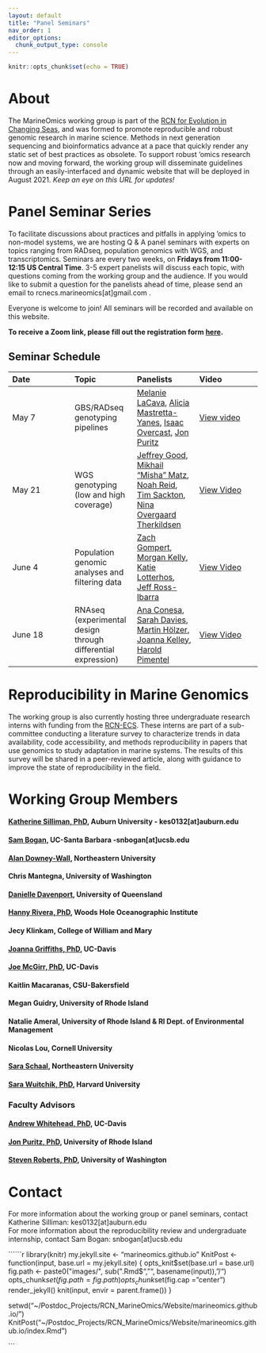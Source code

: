 ```yaml
---
layout: default
title: "Panel Seminars"
nav_order: 1
editor_options: 
  chunk_output_type: console
---
```


```r
knitr::opts_chunk$set(echo = TRUE)
```

# About

The MarineOmics working group is part of the [RCN for Evolution in Changing Seas](https://rcn-ecs.github.io/), and was formed to promote reproducible and robust genomic research in marine science. Methods in next generation sequencing and bioinformatics advance at a pace that quickly render any static set of best practices as obsolete. To support robust 'omics research now and moving forward, the working group will disseminate guidelines through an easily-interfaced and dynamic website that will be deployed in August 2021. *Keep an eye on this URL for updates!*

# Panel Seminar Series

To facilitate discussions about practices and pitfalls in applying 'omics to non-model systems, we are hosting Q & A panel seminars with experts on topics ranging from RADseq, population genomics with WGS, and transcriptomics. Seminars are every two weeks, on **Fridays from 11:00-12:15 US Central Time**. 3-5 expert panelists will discuss each topic, with questions coming from the working group and the audience. If you would like to submit a question for the panelists ahead of time, please send an email to rcnecs.marineomics[at]gmail.com . 

Everyone is welcome to join! All seminars will be recorded and available on this website.    

**To receive a Zoom link, please fill out the registration form [here](
https://auburn.zoom.us/meeting/register/tZ0ode2rpz4sG9Il_TuYexWfqd6HyjdQ58Zi).**  

## Seminar Schedule

| Date        | Topic       | Panelists     | Video     |
| :---        | :---        | :---          | :---      |
| May 7         | GBS/RADseq genotyping pipelines     | [Melanie LaCava](https://melanielacava.weebly.com/), [Alicia Mastretta-Yanes](http://mastrettayanes-lab.org/), [Isaac Overcast](https://isaacovercast.github.io/), [Jon Puritz](https://www.marineevoeco.com/)   | [View video](https://www.youtube.com/watch?v=C74GBESeIq4)     |
| May 21       |  WGS genotyping (low and high coverage)     | [Jeffrey Good](http://www.thegoodlab.org/), [Mikhail "Misha" Matz](https://matzlab.weebly.com/), [Noah Reid](http://nreid.github.io/), [Tim Sackton](https://scholar.harvard.edu/tsackton), [Nina Overgaard Therkildsen](https://www.therkildsenlab.com/) | [View Video](https://www.youtube.com/watch?v=ObJ3OT3dwSw)    |
| June 4       |  Population genomic analyses and filtering data     | [Zach Gompert](https://gompertlab.com/), [Morgan Kelly](http://www.morgankelly.biology.lsu.edu/), [Katie Lotterhos](https://sites.google.com/site/katielotterhos/home), [Jeff Ross-Ibarra](https://rilab.ucdavis.edu/) |  [View Video](https://youtu.be/dZyuqVEGPMo)   |
| June 18       |  RNAseq (experimental design through differential expression)     | [Ana Conesa](http://conesalab.org/), [Sarah Davies](http://sites.bu.edu/davieslab/), [Martin Hölzer](https://hoelzer-lab.github.io/), [Joanna Kelley](https://labs.wsu.edu/genomes/), [Harold Pimentel](https://pimentellab.com/)     |  [View Video](https://youtu.be/-gQ59m2cck0)   |

# Reproducibility in Marine Genomics  
The working group is also currently hosting three undergraduate research interns with funding from the [RCN-ECS](https://rcn-ecs.github.io/). These interns are part of a sub-committee conducting a literature survey to characterize trends in data availability, code accessibility, and methods reproducibility in papers that use genomics to study adaptation in marine systems. The results of this survey will be shared in a peer-reviewed article, along with guidance to improve the state of reproducibility in the field. 

# Working Group Members  

#### [Katherine Silliman, PhD](https://ksilliman.weebly.com/), Auburn University - kes0132[at]auburn.edu
#### [Sam Bogan](http://www.hofmannlab.com/sam-bogan.html), UC-Santa Barbara -snbogan[at]ucsb.edu
#### [Alan Downey-Wall](https://cos.northeastern.edu/people/alan-downey-wall/), Northeastern University 
#### Chris Mantegna, University of Washington  
#### [Danielle Davenport](https://www.researchgate.net/profile/Danielle-Davenport-2), University of Queensland  
#### [Hanny Rivera, PhD](https://www2.whoi.edu/staff/hrivera/), Woods Hole Oceanographic Institute  
#### Jecy Klinkam, College of William and Mary  
#### [Joanna Griffiths, PhD](https://joannasgriffiths.wordpress.com/), UC-Davis
#### [Joe McGirr, PhD](https://joemcgirr.github.io/), UC-Davis 
#### Kaitlin Macaranas, CSU-Bakersfield 
#### Megan Guidry, University of Rhode Island
#### Natalie Ameral, University of Rhode Island & RI Dept. of Environmental Management  
#### Nicolas Lou, Cornell University
#### [Sara Schaal](https://schaals.wixsite.com/smschaal), Northeastern University 
#### [Sara Wuitchik, PhD](https://sjswuitchik.weebly.com/), Harvard University


### Faculty Advisors
#### [Andrew Whitehead, PhD](https://whiteheadresearch.wordpress.com/), UC-Davis 
#### [Jon Puritz, PhD](https://www.marineevoeco.com/), University of Rhode Island 
#### [Steven Roberts, PhD](http://faculty.washington.edu/sr320/?page_id=10850), University of Washington



# Contact 
For more information about the working group or panel seminars, contact Katherine Silliman: kes0132[at]auburn.edu  
For more information about the reproducibility review and undergraduate internship, contact Sam Bogan: snbogan[at]ucsb.edu



``````r
library(knitr)
my.jekyll.site <- "marineomics.github.io"
KnitPost <- function(input, base.url = my.jekyll.site) {
  opts_knit$set(base.url = base.url)
  fig.path <- paste0("images/", sub(".Rmd$", "", basename(input)), "/")
  opts_chunk$set(fig.path = fig.path)
  opts_chunk$set(fig.cap = "center")
  render_jekyll()
  knit(input, envir = parent.frame())
}

setwd("~/Postdoc_Projects/RCN_MarineOmics/Website/marineomics.github.io/")
KnitPost("~/Postdoc_Projects/RCN_MarineOmics/Website/marineomics.github.io/index.Rmd")

```
